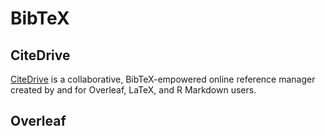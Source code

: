 # BibTeX



## CiteDrive

[CiteDrive](https://www.citedrive.com/) is a collaborative, BibTeX-empowered online reference manager created by and for Overleaf, LaTeX, and R Markdown users.


## Overleaf

